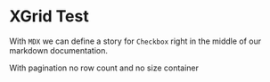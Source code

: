 
# XGrid Test

With `MDX` we can define a story for `Checkbox` right in the middle of our
markdown documentation.

<Preview>
  <Story id="x-grid-tests-options--hidden-pagination" />
</Preview>

With pagination no row count and no size container

<Preview>
  <Story id="x-grid-tests-options--page-size-100" />
</Preview>
